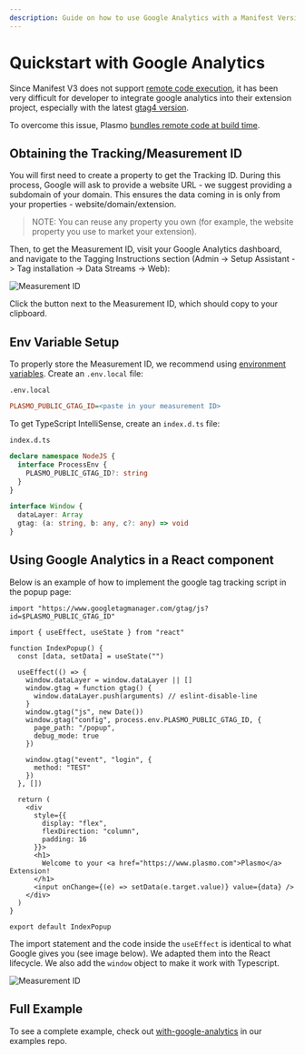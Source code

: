 ```yaml
---
description: Guide on how to use Google Analytics with a Manifest Version 3 browser extension
---
```


# Quickstart with Google Analytics

Since Manifest V3 does not support [remote code execution](https://developer.chrome.com/docs/extensions/mv3/intro/mv3-overview/#remotely-hosted-code), it has been very difficult for developer to integrate google analytics into their extension project, especially with the latest [gtag4 version](https://developers.google.com/analytics/devguides/collection/ga4).

To overcome this issue, Plasmo [bundles remote code at build time](/browser-extension/remote-code).

## Obtaining the Tracking/Measurement ID

You will first need to create a property to get the Tracking ID. During this process, Google will ask to provide a website URL - we suggest providing a subdomain of your domain. This ensures the data coming in is only from your properties - website/domain/extension.

> NOTE: You can reuse any property you own (for example, the website property you use to market your extension).

Then, to get the Measurement ID, visit your Google Analytics dashboard, and navigate to the Tagging Instructions section (Admin -> Setup Assistant -> Tag installation -> Data Streams -> Web):

![Measurement ID](@screenshots/gtag-measurement-id.png)

Click the button next to the Measurement ID, which should copy to your clipboard.

## Env Variable Setup

To properly store the Measurement ID, we recommend using [environment variables](/browser-extension/env). Create an `.env.local` file:

`.env.local`

```ini
PLASMO_PUBLIC_GTAG_ID=<paste in your measurement ID>
```

To get TypeScript IntelliSense, create an `index.d.ts` file:

`index.d.ts`

```ts
declare namespace NodeJS {
  interface ProcessEnv {
    PLASMO_PUBLIC_GTAG_ID?: string
  }
}

interface Window {
  dataLayer: Array
  gtag: (a: string, b: any, c?: any) => void
}
```

## Using Google Analytics in a React component

Below is an example of how to implement the google tag tracking script in the popup page:

```tsx
import "https://www.googletagmanager.com/gtag/js?id=$PLASMO_PUBLIC_GTAG_ID"

import { useEffect, useState } from "react"

function IndexPopup() {
  const [data, setData] = useState("")

  useEffect(() => {
    window.dataLayer = window.dataLayer || []
    window.gtag = function gtag() {
      window.dataLayer.push(arguments) // eslint-disable-line
    }
    window.gtag("js", new Date())
    window.gtag("config", process.env.PLASMO_PUBLIC_GTAG_ID, {
      page_path: "/popup",
      debug_mode: true
    })

    window.gtag("event", "login", {
      method: "TEST"
    })
  }, [])

  return (
    <div
      style={{
        display: "flex",
        flexDirection: "column",
        padding: 16
      }}>
      <h1>
        Welcome to your <a href="https://www.plasmo.com">Plasmo</a> Extension!
      </h1>
      <input onChange={(e) => setData(e.target.value)} value={data} />
    </div>
  )
}

export default IndexPopup
```

The import statement and the code inside the `useEffect` is identical to what Google gives you (see image below). We adapted them into the React lifecycle. We also add the `window` object to make it work with Typescript.

![Measurement ID](@screenshots/gtag-code.png)

## Full Example

To see a complete example, check out [with-google-analytics](https://github.com/PlasmoHQ/examples/tree/main/with-google-analytics) in our examples repo.
